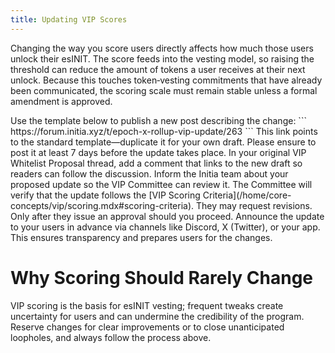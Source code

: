 ```yaml
---
title: Updating VIP Scores
---
```


Changing the way you score users directly affects how much those users unlock their esINIT.
The score feeds into the vesting model, so raising the threshold can reduce the amount of tokens a user receives at their next unlock.
Because this touches token‐vesting commitments that have already been communicated, the scoring scale must remain stable unless a formal amendment is approved.

<Steps title= "How to Propose a Scoring Update">
  <Step title= "Publish a Forum Draft">
    Use the template below to publish a new post describing the change:
    ```
    https://forum.initia.xyz/t/epoch-x-rollup-vip-update/263
    ```
    This link points to the standard template—duplicate it for your own draft.
    Please ensure to post it at least 7 days before the update takes place.
  </Step>
  <Step title= "Comment on Original Proposal">
    In your original VIP Whitelist Proposal thread, add a comment that links to the new draft so readers can follow the discussion.
  </Step>
  <Step title= "Notify the Initia Team">
    Inform the Initia team about your proposed update so the VIP Committee can review it.
  </Step>
  <Step title= "VIP Committee Review">
    The Committee will verify that the update follows the [VIP Scoring Criteria](/home/core-concepts/vip/scoring.mdx#scoring-criteria).
    They may request revisions. Only after they issue an approval should you proceed.
  </Step>
  <Step title= "Public Announcement">
    Announce the update to your users in advance via channels like Discord, X (Twitter), or your app.
    This ensures transparency and prepares users for the changes.
  </Step>
</Steps>


# Why Scoring Should Rarely Change

VIP scoring is the basis for esINIT vesting; frequent tweaks create uncertainty for users and can undermine the credibility of the program.
Reserve changes for clear improvements or to close unanticipated loopholes, and always follow the process above.